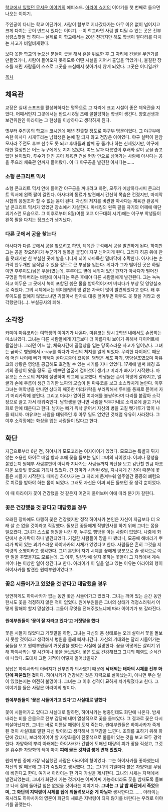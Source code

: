 [[학교에서 있었던 무서운 이야기]]의 에피소드. [[아라이 쇼지]]의 이야기를 첫 번째로 들으면 나오는 이야기.

주인공이 다니는 학교 어딘가에, 사람이 함부로 지나갔다가는 아무 이유 없이 넘어지고 크게 다치는 곳이 반드시 있다는 이야기. --이 학교라면 사람 발 디딜 수 있는 곳은 전부 심령스팟일 법 하다-- 실제로 이 학교에서는 20년 전까지만 해도 학생이 팔다리를 다치는 사고가 비일비재했다. 

보다 못한 학교의 높으신 분들이 굿을 해서 혼을 위로한 후 그 자리에 건물을 무언가를 만들었거나, 사람이 들어오지 못하도록 어떤 시설을 지어서 출입을 막았거나, 불길한 장소를 꺼린 사람들이 스스로 그곳을 조심해서 찾아가지 않게 되었다. 그곳은 어디일까?

[[목차]]
== 체육관 ==
교장은 실내 스포츠를 활성화하자는 명목으로 그 자리에 크고 시설이 좋은 체육관을 지었다. 어째서인지 그곳에서는 반드시 8월 초에 골절당하는 학생이 생긴다. 양호선생과 보건위원인 아라이는 그 현상을 이상하다고 생각하게 된다. 

옛부터 주인공의 학교는 [[코시엔]]에 매년 진출할 정도로 야구부 명문이었다. 그 야구부에 속한 아사다 시게루라는 남학생은 눈에 잘 띄지 않고 점잖은 아이였다. 야구 실력이 한참 모자라 주전도 후보 선수도 못 되고 후배들과 함께 공 줍기나 하는 신세였지만, 야구에 대한 열정만은 어느 누구에게도 지지 않았다.
여느 날과 다름없이 후배와 같이 공을 줍고 있던 날이었다. 투수가 던진 공이 체육관 건설 현장 안으로 넘어가는 사람에 아사다는 공을 주으러 체육관 안까지 들어왔다. 이 때 야구공을 발견한 아사다는……

=== 소형 콘크리트 믹서 ===
소형 콘크리트 믹서 안에 들어간 야구공을 꺼내려고 하면, 모두가 예상하다시피 콘크리트 믹서에 왼쪽 팔이 갈린다. 아사다의 동료가 발견해서 간신히 목숨은 건졌지만, 마지막 시합의 응원조차 할 수 없는 몸이 된다. 자신의 처지를 비관한 아사다는 체육관 완공식 날 콘크리트 믹서가 있었던 장소에서 자살한다. 마네킹의 왼쪽 팔을 자기의 어깨에 매단 괴기스런 모습으로.
그 이후로부터 8월(여름 고교 야구대회 시기)에는 야구부 학생들이 왼쪽 팔을 다치는 징크스가 생겨났다.

=== 다른 곳에서 공을 찾는다 ===
아사다가 다른 곳에서 공을 찾으려고 하면, 체육관 구석에서 공을 발견하게 된다. 하지만 그는 공을 찾으려다가 누군가가 발목을 붙잡아 자꾸 넘어지게 된다. 그러다 허공 위에 판을 덧대기만 한 부실한 곳에 발을 디디게 되어 까마득한 밑바닥에 추락한다.
아사다는 손가락 한두개만 움직일 수 있을 정도로 큰 부상을 입는다. 게다가 그가 떨어진 곳은 하필이면 후루이도(낡은 우물)였는데, 후루이도 옆에 세워져 있던 판자가 아사다가 떨어진 구멍을 막아버리는 바람에 아사다는 죽은 후에야 다른 사람들에게 발견된다. 그는 눅눅하고 어두운 그 곳에서 녹이 포함된 붉은 물을 받아먹어가며 버티다가 부상 및 영양실조로 죽었다. 그의 시체에서는 의미불명의 멍 같은 자국이 많이 발견되었다고 한다.
왜 후루이도를 없애지 않았느냐면 귀찮아서 판자로 대충 덮어두면 아무도 못 찾을 거라고 생각했댄다(…). 부실공사의 폐해.

== 소각장 ==
카미야 마유코라는 여학생의 이야기가 나온다.
마유코는 당시 2학년 내에서도 손꼽히는 미소녀였다. 그녀는 다른 사람들에게 지금보다 더 아름다워 보이기 위해서 다이어트에 몰입한다. 그러던 어느 날, 체육시간에 골절상을 입는 당혹스러운 사고가 일어났다. 그녀는 곧바로 병원에서 x-ray를 찍다가 자신의 처지를 알게 되었다. 무리한 다이어트 때문에 어린 나이에 뼈가 약해져 골다공증이 왔음을. 병명은 세포 파괴, 영양실조였으며 마유코의 상황은 영양을 공급해도 호전될 수 있는 시기를 지나 있었다. 17세에 벌써 폐경 초기의 증상이 왔을 정도.
곧 예쁘던 얼굴에 검버섯이 생기고 머리가 빠지기 시작했다. 마유코는 스스로의 처지에 절망하며 학교에 등교했다. 학생들은 손이 하얗게 갈라지고, 얼굴과 손에 주름이 생긴 괴기한 노파의 모습이 된 마유코를 보고 소스라치게 놀란다.
이후 그녀는 여학생을 만나면 상대의 깨끗한 머리카락을 부러워해서 두피를 통째로 뜯어서 자기 머리카락에 붙인다. 그리고 머리가 없어진 여자애를 불쌍하다며 다리를 붙잡아 소각장으로 끌고 가서 태워죽인다. 남학생을 만나면 사람을 막무가내로 소각로에 끌고 가서 화로 안에 태운다고 한다. 남자는 뼈가 워낙 굵어서 자신의 병을 고칠 뼛가루가 많이 나올 테니까. 마유코는 사람을 태워죽인 후 아무 일도 없었던 것처럼 유유히 사라졌다. 그 이후 소각장에는 화상을 입는 사람들이 많다고 한다.

== 화단 ==
지금으로부터 6년 전, 하야사카 모모코라는 여자아이가 있었다. 모모코는 특별히 튀지 않는 조용한 아이로 매일 방과 후에 꽃을 돌보는 일이 그녀의 낙이었다. 어찌나 정성을 쏟았는지 원예부 사람뿐만이 아니라 지나가는 사람들까지 화단을 보고 감탄할 만큼 아름다운 보랏빛 꽃으로 가득차 있었다.
긴 장마가 시작된 6월, 지나치게 긴 장마 때문에 꽃들은 시들기 시작한다. 때마침 하야사카는 그 자리에 몸져누워 일주일간 중증의 폐렴으로 치료를 받아야 하는 몸이 되었다. 그래도 자신은 어찌 되든 돌보던 꽃 생각 뿐이었다.

이 때 아라이가 꽃이 건강했을 것 같은지 어떤지 물어보며 이에 따라 분기가 갈린다.

=== 꽃은 건강했을 것 같다고 대답했을 경우 ===
오래된 장마에도 다행히 꽃은 건강했지만 정작 하야사카 본인은 자신이 지금보다 더 오래 살 순 없을 것이라고 직감했다. 돌보던 꽃들에게 작별인사를 하기 위해 그녀는 몸을 일으켰다. 그녀가 스스로 병원을 나간 후, 누구도 행방을 아는 사람이 없었다. 나중에 화단에서 손가락이 하나 발견되었다. 기겁한 사람들이 땅을 파 봤더니, 모공에 해바라기 뿌리가 박혀 있는 괴기스러운 하야사카의 시체가 있었다고 한다. 사람들은 흔히 그것을 지박령의 소행이라고 생각한다. 그녀 본인이 자기 시체를 꽃에게 양분으로 줄 생각으로 이런 일을 꾸몄을지도 모르는데.
그 이후, 일년밖에 살지 못하는 꽃들이 그 자리에서 계속 피어나는 이상한 일이 생긴다고 한다. 아라이가 이 일을 알고 있는 이유는 아라이의 형이 하야사카를 발견한 원예부원이었다고.

=== 꽃은 시들어가고 있었을 것 같다고 대답했을 경우 === 
당연하게도 하야사카가 없는 동안 꽃은 시들어가고 있었다. 그녀는 깨어 있는 순간 동안 한시도 꽃을 걱정하지 않은 적이 없었다. 원예부원들은 그녀의 상태가 걱정스러워서 어떻게 말해야 할지 망설였다. 그들이 무엇을 전해주었느냐에 따라 이야기가 또 갈라진다.

==== 원예부원들이 '꽃이 잘 자라고 있다'고 거짓말을 했다 ====
꽃은 시들지 않았다고 거짓말을 하면, 그녀는 자신의 몸 상태로는 오래 살아서 꽃을 돌보지 못할 것이라고 생각해서 병원을 몰래 빠져나간다. 자신의 기대와는 달리 시들어가는 꽃들을 보고 원예부원들이 거짓말을 했다는 사실에 실망한다. 꽃을 어떻게든 살리기 위해 하야사카는 몇 시간이나 꽃을 돌보았다. 꽃은 도로 건강해졌고 그녀의 폐렴도 순식간에 나았다. 도대체 그런 기적이 어떻게 일어났을까?

정답은 하야사카의 아버지가 산부인과 의사였기 때문에 '''낙태되는 태아의 시체를 전부 화단에 파묻었던 것'''이다. 하야사카가 건강해진 것은 자력으로 살아났는지, 아니면 무슨 일이 있었는지는 여전히 불명이다. 그녀는 그 이후 성격이 묘하게 차가워졌다고 한다. 그 이야기를 들은 사람은 아라이의 형이다.

==== 원예부원들이 '꽃은 시들어가고 있다'고 사실대로 말했다 ====
꽃이 시들어가고 있다고 사실대로 말하면, 하야사카는 병중인데도 화단에 나온다. 밤새 내리는 비를 온몸으로 전부 감당해 내며 열성적으로 꽃을 돌보았다. 그 결과로 꽃은 다시 되살아났지만, 그녀는 바로 이튿날 폐렴이 도져 죽는다. 원예부원들은 하야사카가 죽게 된 것이 사실대로 말한 자신 탓이라고 생각해서 죄책감을 느낀다.
조의를 표하기 위해 화단에 갔더니, 보라색이어야 할 자양화들이 진홍색으로 물들어 있는 것을 보고 모두 경악한다. 자양화의 뿌리 아래에는 하야사카가 간밤에 토해낸 대량의 피가 땅을 적셨고, 그것을 흡수한 자양화의 색이 마치 '''피에 물든 것처럼 붉게 변해 있었다'''.

원예부원 중에 가장 낙심했던 사람은 아라이의 형이었다. 그는 하야사카를 좋아했는데 자신의 말 때문에 그녀가 죽었다고 생각했다. 그는 그녀의 기일마다 붉은 자양화를 무덤에 바친다고 한다. 여기서 아라이는 한 가지 가설을 제시한다. 그녀의 시체는 자택에서 발견되었는데, 그녀가 화단에 가는 것까지는 어찌어찌 가능하더라도 꽃을 밤새도록 돌보고 나서 집에 돌아갈 힘은 없었을 것이라는 이야기다. '''그녀는 그 날 밤 화단에서 죽었으며, 그 화단의 지박령이 시체를 집에 되돌려보내준 게 아닐까''' 생각한다고……. 아라이는 혹시라도 하야사카의 영혼이 화단의 새로운 지박령이 되지 않기를 바란다는 우려로 이야기를 끝맺는다.
